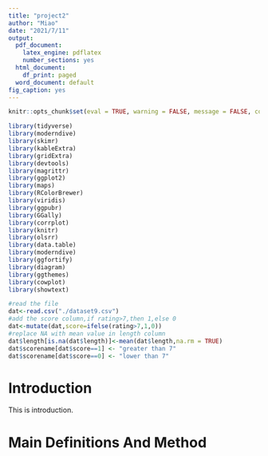 ```yaml
---
title: "project2"
author: "Miao"
date: "2021/7/11"
output:
  pdf_document:
    latex_engine: pdflatex
    number_sections: yes
  html_document:
    df_print: paged
  word_document: default
fig_caption: yes
---
```



```r
knitr::opts_chunk$set(eval = TRUE, warning = FALSE, message = FALSE, comment = NA)
```

```r
library(tidyverse)
library(moderndive)
library(skimr)
library(kableExtra)
library(gridExtra)
library(devtools)
library(magrittr)
library(ggplot2)
library(maps)
library(RColorBrewer)
library(viridis)
library(ggpubr)
library(GGally)
library(corrplot)
library(knitr)
library(olsrr)
library(data.table)
library(moderndive)
library(ggfortify)
library(diagram)
library(ggthemes)
library(cowplot)
library(showtext)
```

```R
#read the file
dat<-read.csv("./dataset9.csv")
#add the score column,if rating>7,then 1,else 0
dat<-mutate(dat,score=ifelse(rating>7,1,0))
#replace NA with mean value in length column 
dat$length[is.na(dat$length)]<-mean(dat$length,na.rm = TRUE)
dat$scorename[dat$score==1] <- "greater than 7"
dat$scorename[dat$score==0] <- "lower than 7"
```

# Introduction {#sec:Intro}

This is introduction.

# Main Definitions And Method {#sec:MET}
